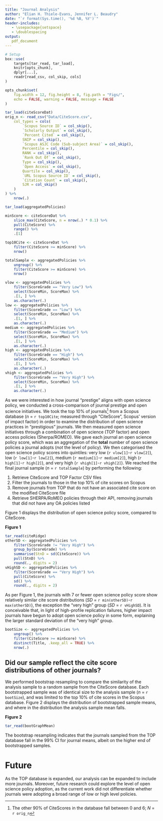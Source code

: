 ```yaml
---
title: "Journal Analysis"
author: "Elian H. Thiele-Evans, Jennifer L. Beaudry"
date: "`r format(Sys.time(), '%d %B, %Y')`"
header-includes:
   - \usepackage{setspace}
   - \doublespacing
output:
   pdf_document
---
```


```r
# Setup
box::use(
    targets[tar_read, tar_load],
    knitr[opts_chunk],
    dplyr[...],
    readr[read_csv, col_skip, cols]
)

opts_chunk$set(
    fig.width = 12, fig.height = 8, fig.path = "Figs/",
    echo = FALSE, warning = FALSE, message = FALSE
)
```

```r
tar_load(citeScoreDat)
orig_n <- read_csv("Data/CiteScore.csv",
    col_types = cols(
        `Scopus Source ID` = col_skip(),
        `Scholarly Output` = col_skip(),
        `Percent Cited` = col_skip(),
        SNIP = col_skip(),
        `Scopus ASJC Code (Sub-subject Area)` = col_skip(),
        Percentile = col_skip(),
        RANK = col_skip(),
        `Rank Out Of` = col_skip(),
        Type = col_skip(),
        `Open Access` = col_skip(),
        Quartile = col_skip(),
        `URL Scopus Source ID` = col_skip(),
        `Citation Count` = col_skip(),
        SJR = col_skip()
    )
) %>%
    nrow(.)

```

```r
tar_load(aggregatedPolicies)

minScore <- citeScoreDat %>%
    slice_max(CiteScore, n = nrow(.) * 0.1) %>%
    pull(CiteScore) %>%
    range() %>%
    .[1]

top10Cite <- citeScoreDat %>%
    filter(CiteScore >= minScore) %>%
    nrow()

totalSample <- aggregatedPolicies %>%
    ungroup() %>%
    filter(CiteScore >= minScore) %>%
    nrow()

vlow <- aggregatedPolicies %>%
    filter(ScoreGrade == "Very Low") %>%
    select(ScoreMin, ScoreMax) %>%
    .[1, ] %>%
    as.character(.)
low <- aggregatedPolicies %>%
    filter(ScoreGrade == "Low") %>%
    select(ScoreMin, ScoreMax) %>%
    .[1, ] %>%
    as.character(.)
medium <- aggregatedPolicies %>%
    filter(ScoreGrade == "Medium") %>%
    select(ScoreMin, ScoreMax) %>%
    .[1, ] %>%
    as.character(.)
high <- aggregatedPolicies %>%
    filter(ScoreGrade == "High") %>%
    select(ScoreMin, ScoreMax) %>%
    .[1, ] %>%
    as.character(.)
vhigh <- aggregatedPolicies %>%
    filter(ScoreGrade == "Very High") %>%
    select(ScoreMin, ScoreMax) %>%
    .[1, ] %>%
    as.character(.)
```

As we were interested in how journal "prestige" aligns with open science policy, we conducted a cross-comparison of journal prestige and open science initiatives. We took the top 10% of journals[^1] from a Scopus database (*n* = `r top10Cite`; measured through "CiteScore", Scopus' version of impact factor) in order to examine the distribution of open science practices in "prestigious" journals. We then measured open science initiatives through a combination of open science (TOP factor) and open access policies (Sherpa/ROMEO). We gave each journal an open science policy score, which was an aggregation of the **total** number of open science policies a journal adopts (*not* the level of policy). We then categorised the open science policy scores into quintiles: very low (`r vlow[1]`-`r vlow[2]`), low (`r low[1]`-`r low[2]`), medium (`r medium[1]`-`r medium[2]`), high (`r high[1]`-`r high[2]`), and very high (`r vhigh[1]`-`r vhigh[2]`). We reached the final journal sample (*n* = `r totalSample`) by performing the following:

[^1]: The other 90% of CiteScores in the database fall between 0 and 6; *N* = `r orig_n`

1. Retrieve CiteScore and TOP Factor CSV files
3. Filter the journals to those in the top 10% of cite scores on Scopus
2. Remove journals from TOP that do not have an associated cite score on the modified CiteScore file
4. Retrieve SHERPA/RoMEO policies through their API, removing journals that did not have any OA policies listed

Figure 1 displays the distribution of open science policy score, compared to CiteScore.

\newpage

**Figure 1**
```r
tar_read(citeRidge)
otherSD <- aggregatedPolicies %>%
    filter(ScoreGrade != "Very High") %>%
    group_by(ScoreGrade) %>%
    summarise(StnD = sd(CiteScore)) %>%
    pull(StnD) %>%
    round(., digits = 2)
vHighSD <- aggregatedPolicies %>%
    filter(ScoreGrade == "Very High") %>%
    pull(CiteScore) %>%
    sd() %>%
    round(., digits = 2)
```

As per Figure 1, the journals with  7 or fewer open science policy score show relatively similar cite score distributions (*SD* = `r min(otherSD)`-`r max(otherSD)`), the exception the "very high" group (*SD* = `r vHighSD`). It is conceivable that, in light of high-profile replication failures, higher impact journals have begun to adopt open science policy in some form, explaining the larger standard deviation of the "very high" group.

```r
bootSize <- aggregatedPolicies %>%
    ungroup() %>%
    filter(CiteScore >= minScore) %>%
    distinct(Title, .keep_all = TRUE) %>%
    nrow(.)
```

## Did our sample reflect the cite score distributions of other journals?

We performed bootstrap resampling to compare the similarity of the analysis sample to a random sample from the CiteScore database. Each bootstrapped sample was of identical size to the analysis sample (*n* = `r bootSize`), and was limited to the top 10% of cite scores in the Scopus database. Figure 2 displays the distribution of bootstrapped sample means, and where in the distribution the analysis sample mean falls.

\newpage

**Figure 2**
```r
tar_read(bootGraphMean)
```

The bootstrap resampling indicates that the journals sampled from the TOP database fall in the 99% CI for journal means, albeit on the higher end of bootstrapped samples.

# Future

As the TOP database is expanded, our analysis can be expanded to include more journals. Moreover, future research could explore the level of open science policy adoption, as the current work did not differentiate whether journals were adopting a broad range of low or high level policies.